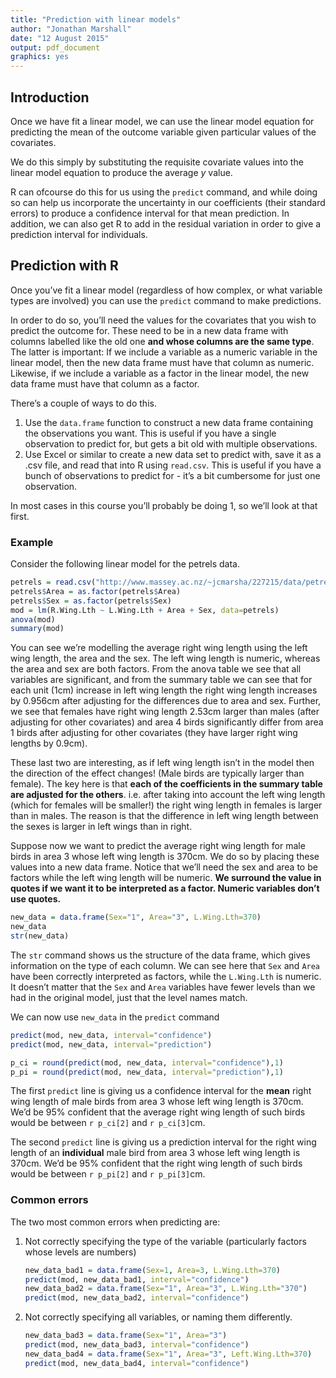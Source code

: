 ```yaml
---
title: "Prediction with linear models"
author: "Jonathan Marshall"
date: "12 August 2015"
output: pdf_document
graphics: yes
---
```


## Introduction

Once we have fit a linear model, we can use the linear model equation for predicting the mean of the outcome variable given particular values of the covariates.

We do this simply by substituting the requisite covariate values into the linear model equation to produce the average $y$ value.

R can ofcourse do this for us using the `predict` command, and while doing so can help us incorporate the uncertainty in our coefficients (their standard errors) to produce a confidence interval for that mean prediction. In addition, we can also get R to add in the residual variation in order to give a prediction interval for individuals.

## Prediction with R

Once you've fit a linear model (regardless of how complex, or what variable types are involved) you can use the `predict` command to make predictions.

In order to do so, you'll need the values for the covariates that you wish to predict the outcome for. These need to be in a new data frame with columns labelled like the old one **and whose columns are the same type**. The latter is important: If we include a variable as a numeric variable in the linear model, then the new data frame must have that column as numeric. Likewise, if we include a variable as a factor in the linear model, the new data frame must have that column as a factor.

There's a couple of ways to do this.

1. Use the `data.frame` function to construct a new data frame containing the observations you want. This is useful if you have a single observation to predict for, but gets a bit old with multiple observations.
2. Use Excel or similar to create a new data set to predict with, save it as a .csv file, and read that into R using `read.csv`. This is useful if you have a bunch of observations to predict for - it's a bit cumbersome for just one observation.

In most cases in this course you'll probably be doing 1, so we'll look at that first.

### Example

Consider the following linear model for the petrels data.

```r
petrels = read.csv("http://www.massey.ac.nz/~jcmarsha/227215/data/petrels.csv")
petrels$Area = as.factor(petrels$Area)
petrels$Sex = as.factor(petrels$Sex)
mod = lm(R.Wing.Lth ~ L.Wing.Lth + Area + Sex, data=petrels)
anova(mod)
summary(mod)
```

You can see we're modelling the average right wing length using the left wing length, the area and the sex. The left wing length is numeric, whereas the area and sex are both factors. From the anova table we see that all variables are significant, and from the summary table we can see that for each unit (1cm) increase in left wing length the right wing length increases by 0.956cm after adjusting for the differences due to area and sex. Further, we see that females have right wing length 2.53cm larger than males (after adjusting for other covariates) and area 4 birds significantly differ from area 1 birds after adjusting for other covariates (they have larger right wing lengths by 0.9cm).

These last two are interesting, as if left wing length isn't in the model then the direction of the effect changes! (Male birds are typically larger than female). The key here is that **each of the coefficients in the summary table are adjusted for the others**. i.e. after taking into account the left wing length (which for females will be smaller!) the right wing length in females is larger than in males. The reason is that the difference in left wing length between the sexes is larger in left wings than in right.

Suppose now we want to predict the average right wing length for male birds in area 3 whose left wing length is 370cm. We do so by placing these values into a new data frame. Notice that we'll need the sex and area to be factors while the left wing length will be numeric. **We surround the value in quotes if we want it to be interpreted as a factor. Numeric variables don't use quotes.**

```r
new_data = data.frame(Sex="1", Area="3", L.Wing.Lth=370)
new_data
str(new_data)
```

The `str` command shows us the structure of the data frame, which gives information on the type of each column. We can see here that `Sex` and `Area` have been correctly interpreted as factors, while the `L.Wing.Lth` is numeric. It doesn't matter that the `Sex` and `Area` variables have fewer levels than we had in the original model, just that the level names match.

We can now use `new_data` in the `predict` command
```r
predict(mod, new_data, interval="confidence")
predict(mod, new_data, interval="prediction")
```

```r
p_ci = round(predict(mod, new_data, interval="confidence"),1)
p_pi = round(predict(mod, new_data, interval="prediction"),1)
```
The first `predict` line is giving us a confidence interval for the **mean** right wing length of male birds from area 3 whose left wing length is 370cm. We'd be 95% confident that the average right wing length of such birds would be between `r p_ci[2]` and `r p_ci[3]`cm.

The second `predict` line is giving us a prediction interval for the right wing length of an **individual** male bird from area 3 whose left wing length is 370cm. We'd be 95% confident that the right wing length of such birds would be between `r p_pi[2]` and `r p_pi[3]`cm.

### Common errors

The two most common errors when predicting are:

1. Not correctly specifying the type of the variable (particularly factors whose levels are numbers)

    ```r
    new_data_bad1 = data.frame(Sex=1, Area=3, L.Wing.Lth=370)
    predict(mod, new_data_bad1, interval="confidence")
    new_data_bad2 = data.frame(Sex="1", Area="3", L.Wing.Lth="370")
    predict(mod, new_data_bad2, interval="confidence")
    ```

2. Not correctly specifying all variables, or naming them differently.

    ```r
    new_data_bad3 = data.frame(Sex="1", Area="3")
    predict(mod, new_data_bad3, interval="confidence")
    new_data_bad4 = data.frame(Sex="1", Area="3", Left.Wing.Lth=370)
    predict(mod, new_data_bad4, interval="confidence")
    ```
